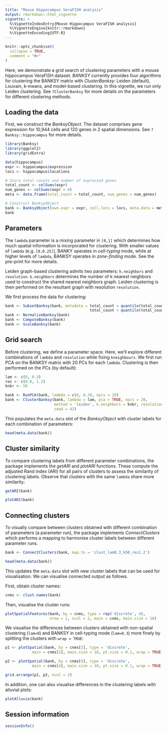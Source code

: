 ```yaml
---
title: "Mouse Hippocampus VeraFISH analysis"
output: rmarkdown::html_vignette
vignette: >
  %\VignetteIndexEntry{Mouse Hippocampus VeraFISH analysis}
  %\VignetteEngine{knitr::rmarkdown}
  %\VignetteEncoding{UTF-8}
---
```


```r
knitr::opts_chunk$set(
  collapse = TRUE,
  comment = "#>"
)
```

Here, we demonstrate a grid search of clustering parameters with a mouse 
hippocampus VeraFISH dataset. *BANKSY* currently provides four algorithms for 
clustering the BANKSY matrix with *ClusterBanksy*: Leiden (default), Louvain,
k-means, and model-based clustering. In this vignette, we run only Leiden 
clustering. See `?ClusterBanksy` for more details on the parameters for
different clustering methods.

## Loading the data

First, we construct the *BanksyObject*. The dataset comprises gene expression 
for 10,944 cells and 120 genes in 2 spatial dimensions. See 
`?Banksy::hippocampus` for more details.

```r
library(Banksy)
library(ggplot2)
library(gridExtra)

data(hippocampus)
expr <- hippocampus$expression
locs <- hippocampus$locations

# Store total counts and number of expressed genes
total_count <- colSums(expr)
num_genes <- colSums(expr > 0)
meta <- data.frame(total_count = total_count, num_genes = num_genes)

# Construct BanksyObject
bank <- BanksyObject(own.expr = expr, cell.locs = locs, meta.data = meta)
bank
```

## Parameters

The `lambda` parameter is a mixing parameter in `[0,1]` which 
determines how much spatial information is incorporated for clustering. With 
smaller values of `lambda` (e.g. `[0,0.25]`), BANKY operates in 
*cell-typing* mode, while at higher levels of `lambda`, BANKSY operates in 
*zone-finding* mode. See the pre-print for more details.

Leiden graph-based clustering admits two parameters: `k.neighbors` and 
`resolution`. `k.neighbors` determines the number of k nearest neighbors used to
construct the shared nearest neighbors graph. Leiden clustering is then 
performed on the resultant graph with resolution `resolution`.

We first process the data for clustering:

```r
bank <- SubsetBanksy(bank, metadata = total_count > quantile(total_count, 0.05) &
                                      total_count < quantile(total_count, 0.98))
bank <- NormalizeBanksy(bank)
bank <- ComputeBanksy(bank)
bank <- ScaleBanksy(bank)
```

## Grid search

Before clustering, we define a parameter space. Here, we'll explore different 
combinations of `lambda` and `resolution` while fixing `kneighbours`. We first
run PCA on the BANKSY matrix with 20 PCs for each `lambda`. Clustering is then
performed on the PCs (by default):

```r
lam <- c(0, 0.3)
res <- c(0.8, 1.2)
knbr <- 50

bank <- RunPCA(bank, lambda = c(0, 0.3), npcs = 20)
bank <- ClusterBanksy(bank, lambda = lam, pca = TRUE, npcs = 20, 
                      method = 'leiden', k.neighbors = knbr, resolution = res,
                      seed = 42)
```

This populates the `meta.data` slot of the *BanksyObject* with cluster labels
for each combination of parameters:

```r
head(meta.data(bank))
```

## Cluster similarity

To compare clustering labels from different parameter combinations, the package
implements the *getARI* and *plotARI* functions. These compute the adjusted 
Rand index (ARI) for all pairs of clusters to assess the similarity of 
clustering labels. Observe that clusters with the same `lambda` share more
similarity:

```r
getARI(bank)

plotARI(bank) 
```

## Connecting clusters

To visually compare between clusters obtained with different combination of 
parameters (a parameter run), the package implements *ConnectClusters* which
performs a mapping to harmonise cluster labels between different parameter runs.

```r
bank <- ConnectClusters(bank, map.to = 'clust_lam0.3_k50_res1.2')

head(meta.data(bank))
```

This updates the `meta.data` slot with new cluster labels that can be used for 
visualisation. We can visualise connected output as follows.

First, obtain cluster names:

```r
cnms <- clust.names(bank)
```

Then, visualise the cluster runs:

```r
plotSpatialFeatures(bank, by = cnms, type = rep('discrete', 4), 
                    nrow = 2, ncol = 2, main = cnms, main.size = 10)
```

We visualise the differences between clusters obtained with non-spatial 
clustering (`lam=0`) and BANKSY in cell-typing mode (`lam=0.3`) more finely by 
splitting the clusters with `wrap = TRUE`:

```r
p1 <- plotSpatial(bank, by = cnms[2], type = 'discrete', 
            main = cnms[2], main.size = 10, pt.size = 0.1, wrap = TRUE)

p2 <- plotSpatial(bank, by = cnms[4], type = 'discrete', 
            main = cnms[4], main.size = 10, pt.size = 0.1, wrap = TRUE)

grid.arrange(p1, p2, ncol = 2)
```

In addition, one can also visualise differences in the clustering labels with
alluvial plots:

```r
plotAlluvia(bank)
```

## Session information

```r
sessionInfo()
```

